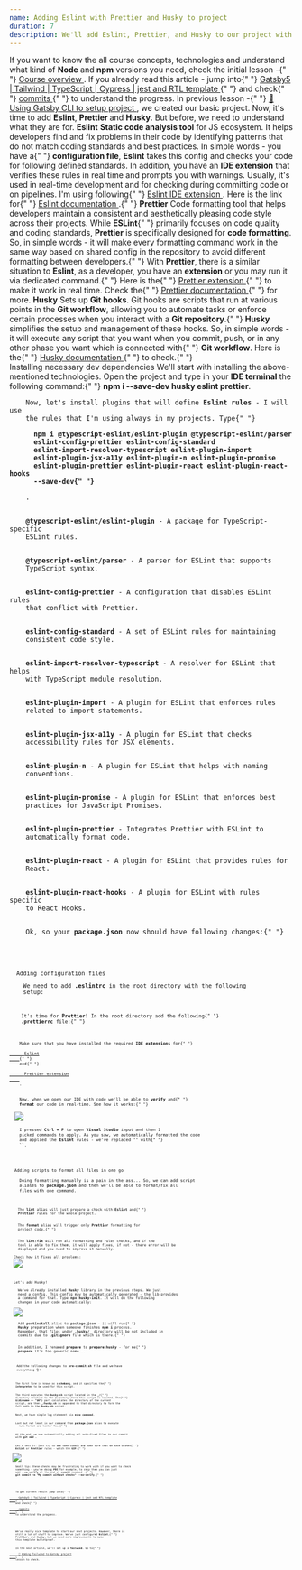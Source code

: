 ```yaml
---
name: Adding Eslint with Prettier and Husky to project
duration: 7
description: We'll add Eslint, Prettier, and Husky to our project with the required setup. After these changes, you'll be able to format and check your code quality in real-time and after every commit.
---
```


<Prelude label="Overview of Eslint, Prettier, and Husky">
  <Hint hasBg>
    If you want to know the all course concepts, technologies and understand
    what kind of <B>Node</B> and <B>npm</B> versions you need, check the
    initial lesson -{" "}
    <A href="/courses/modern-gatsby5-ecosystem-project-setup/introduction/course-overview/">
      Course overview
    </A>
    .
  </Hint>
  <Hint hasBg>
    If you already read this article - jump into{" "}
    <A
      outside
      href="https://github.com/polubis/Gatsby5-Tailwind-TypeScript-Cypress-jest-rtl-template"
    >
      Gatsby5 | Tailwind | TypeScript | Cypress | jest and RTL template
    </A>{" "}
    and check{" "}
    <A
      outside
      href="https://github.com/polubis/Gatsby5-Tailwind-TypeScript-Cypress-jest-rtl-template/commits/main"
    >
      commits
    </A>{" "}
    to understand the progress.
  </Hint>
  <M>
    In previous lesson -{" "}
    <A
      href="https://greenonsoftware.com/courses/modern-gatsby5-ecosystem-project-setup/creating-project/using-gatsby-c-l-i-to-setup-project/"
      outside
    >
      🌟 Using Gatsby CLI to setup project
    </A>
    , we created our basic project. Now, it's time to add <B>Eslint</B>, <B>
      Prettier
    </B> and <B>Husky</B>. But before, we need to understand what they are for.
  </M>
  <M>
    <B>Eslint</B>
  </M>
  <M>
    <B>Static code analysis tool</B> for JS ecosystem. It helps developers find
    and fix problems in their code by identifying patterns that do not match
    coding standards and best practices. In simple words - you have a{" "}
    <B>configuration file</B>, <B>Eslint</B> takes this config and checks your
    code for following defined standards.
  </M>
  <M>
    In addition, you have an <B>IDE extension</B> that verifies these rules in
    real time and prompts you with warnings. Usually, it's used in real-time
    development and for checking during committing code or on pipelines.
  </M>
  <Hint hasBg>
    I'm using following{" "}
    <A
      outside
      href="https://marketplace.visualstudio.com/items?itemName=dbaeumer.vscode-eslint"
    >
      Eslint IDE extension
    </A>
    .
  </Hint>
  <Hint hasBg>
    Here is the link for{" "}
    <A href="https://eslint.org/docs/latest/" outside>
      Eslint documentation
    </A>
    .{" "}
  </Hint>
  <M>
    <B>Prettier</B>
  </M>
  <M>
    Code formatting tool that helps developers maintain a consistent and
    aesthetically pleasing code style across their projects. While <B>ESLint</B>{" "}
    primarily focuses on code quality and coding standards, <B>Prettier</B> is
    specifically designed for <B>code formatting</B>.
  </M>
  <M>
    So, in simple words - it will make every formatting command work in the same
    way based on shared config in the repository to avoid different formatting
    between developers.{" "}
  </M>
  <M>
    With <B>Prettier</B>, there is a similar situation to <B>Eslint</B>, as a
    developer, you have an <B>extension</B> or you may run it via dedicated
    command.{" "}
  </M>
  <Hint hasBg>
    Here is the{" "}
    <A
      href="https://marketplace.visualstudio.com/items?itemName=esbenp.prettier-vscode"
      outside
    >
      Prettier extension
    </A>{" "}
    to make it work in real time.
  </Hint>
  <Hint hasBg>
    Check the{" "}
    <A outside href="https://prettier.io/docs/en/index.html">
      Prettier documentation
    </A>{" "}
    for more.
  </Hint>
  <M>
    <B>Husky</B>
  </M>
  <M>
    Sets up <B>Git hooks</B>. Git hooks are scripts that run at various points
    in the <B>Git workflow</B>, allowing you to automate tasks or enforce
    certain processes when you interact with a <B>Git repository</B>.{" "}
    <B>Husky</B> simplifies the setup and management of these hooks.
  </M>
  <M>
    So, in simple words - it will execute any script that you want when you
    commit, push, or in any other phase you want which is connected with{" "}
    <B>Git workflow</B>.
  </M>
  <Hint hasBg>
    Here is the{" "}
    <A href="https://typicode.github.io/husky/" outside>
      Husky documentation
    </A>{" "}
    to check.{" "}
  </Hint>
</Prelude>

<Section>
  <XL>Installing necessary dev dependencies</XL>
  <M>
    We'll start with installing the above-mentioned technologies. Open the
    project and type in your <B>IDE terminal</B> the following command:{" "}
    <B>npm i --save-dev husky eslint prettier</B>.
  </M>
  <Code
    mode="dynamic"
    lang="json"
    added={[[2, 4]]}
    src="https://raw.githubusercontent.com/polubis/Snippets-for-articles-and-lessons/main/modern-gatsby5-ecosystem-project-setup/add-3-libs.json"
    linesCount={5}
  />
  <M>
    Now, let's install plugins that will define <B>Eslint rules</B> - I will use
    the rules that I'm using always in my projects. Type{" "}
    <B>
      npm i @typescript-eslint/eslint-plugin @typescript-eslint/parser
      eslint-config-prettier eslint-config-standard
      eslint-import-resolver-typescript eslint-plugin-import
      eslint-plugin-jsx-a11y eslint-plugin-n eslint-plugin-promise
      eslint-plugin-prettier eslint-plugin-react eslint-plugin-react-hooks
      --save-dev{" "}
    </B>
    .
  </M>
  <M>
    <B>@typescript-eslint/eslint-plugin</B> - A package for TypeScript-specific
    ESLint rules.
  </M>
  <M>
    <B>@typescript-eslint/parser</B> - A parser for ESLint that supports
    TypeScript syntax.
  </M>
  <M>
    <B>eslint-config-prettier</B> - A configuration that disables ESLint rules
    that conflict with Prettier.
  </M>
  <M>
    <B>eslint-config-standard</B> - A set of ESLint rules for maintaining
    consistent code style.
  </M>
  <M>
    <B>eslint-import-resolver-typescript</B> - A resolver for ESLint that helps
    with TypeScript module resolution.
  </M>
  <M>
    <B>eslint-plugin-import</B> - A plugin for ESLint that enforces rules
    related to import statements.
  </M>
  <M>
    <B>eslint-plugin-jsx-a11y</B> - A plugin for ESLint that checks
    accessibility rules for JSX elements.
  </M>
  <M>
    <B>eslint-plugin-n</B> - A plugin for ESLint that helps with naming
    conventions.
  </M>
  <M>
    <B>eslint-plugin-promise</B> - A plugin for ESLint that enforces best
    practices for JavaScript Promises.
  </M>
  <M>
    <B>eslint-plugin-prettier</B> - Integrates Prettier with ESLint to
    automatically format code.
  </M>
  <M>
    <B>eslint-plugin-react</B> - A plugin for ESLint that provides rules for
    React.
  </M>
  <M>
    <B>eslint-plugin-react-hooks</B> - A plugin for ESLint with rules specific
    to React Hooks.
  </M>
  <M>
    Ok, so your <B>package.json</B> now should have following changes:{" "}
  </M>
  <Code
    added={[
      [2, 3],
      [5, 14],
    ]}
    mode="dynamic"
    lang="json"
    src="https://raw.githubusercontent.com/polubis/Snippets-for-articles-and-lessons/main/modern-gatsby5-ecosystem-project-setup/packages-now.json"
    linesCount={17}
  />
</Section>

<Section>
  <XL>Adding configuration files</XL>
  <M>
    We need to add <B>.eslintrc</B> in the root directory with the following
    setup:
  </M>
  <Code
    rolled
    description="The .eslintrc file"
    mode="dynamic"
    lang="json"
    src="https://raw.githubusercontent.com/polubis/Snippets-for-articles-and-lessons/main/modern-gatsby5-ecosystem-project-setup/.eslint-file-config"
    linesCount={62}
  />
  <M>
    It's time for <B>Prettier</B>! In the root directory add the following{" "}
    <B>.prettierrc</B> file:{" "}
  </M>
  <Code
    mode="dynamic"
    lang="json"
    description="The .prettierrc file"
    src="https://raw.githubusercontent.com/polubis/Snippets-for-articles-and-lessons/main/modern-gatsby5-ecosystem-project-setup/.prettierrc-setup"
    linesCount={7}
  />
  <M>
    Make sure that you have installed the required <B>IDE extensions</B> for{" "}
    <A
      outside
      href="https://marketplace.visualstudio.com/items?itemName=dbaeumer.vscode-eslint"
    >
      Eslint
    </A>{" "}
    and{" "}
    <A
      href="https://marketplace.visualstudio.com/items?itemName=esbenp.prettier-vscode"
      outside
    >
      Prettier extension
    </A>
    .
  </M>
  <M>
    Now, when we open our IDE with code we'll be able to <B>verify</B> and{" "}
    <B>format</B> our code in real-time. See how it works:{" "}
  </M>
  <Image
    rolled
    src="https://raw.githubusercontent.com/polubis/Snippets-for-articles-and-lessons/main/modern-gatsby5-ecosystem-project-setup/eslint-prettier-demo.gif"
    description="Prettier and Eslint demo in IDE"
  />
  <M>
    I pressed <B>Ctrl + P</B> to open <B>Visual Studio</B> input and then I
    picked commands to apply. As you saw, we automatically formatted the code
    and applied the <B>Eslint</B> rules - we've replaced <B>''</B> with{" "}
    <B>``</B>.
  </M>
</Section>

<Section>
  <XL>Adding scripts to format all files in one go</XL>
  <M>
    Doing formatting manually is a pain in the ass... So, we can add script
    aliases to <B>package.json</B> and then we'll be able to format/fix all
    files with one command.
  </M>
  <Code
    mode="dynamic"
    lang="json"
    added={[[2, 4]]}
    src="https://raw.githubusercontent.com/polubis/Snippets-for-articles-and-lessons/main/modern-gatsby5-ecosystem-project-setup/aliases-for-package-json.json"
    linesCount={5}
  />
  <M>
    The <B>lint</B> alias will just prepare a check with <B>Eslint</B> and{" "}
    <B>Prettier</B> rules for the whole project.
  </M>
  <M>
    The <B>format</B> alias will trigger only <B>Prettier</B> formatting for
    project code.{" "}
  </M>
  <M>
    The <B>lint:fix</B> will run all formatting and rules checks, and if the
    tool is able to fix them, it will apply fixes, if not - there error will be
    displayed and you need to improve it manually.
  </M>
  <M>Check how it fixes all problems:</M>
  <Image
    rolled
    src="https://raw.githubusercontent.com/polubis/Snippets-for-articles-and-lessons/main/modern-gatsby5-ecosystem-project-setup/auto-fix-demo.gif"
    description="Fix via command demo"
  />
</Section>

<Section>
  <XL>Let's add Husky!</XL>
  <M>
    We've already installed <B>Husky</B> library in the previous steps. We just
    need a config. This config may be automatically generated - the lib provides
    a command for that. Type <B>npx husky-init</B>. It will do the following
    changes in your code automatically:
  </M>
  <Image
    rolled
    src="https://raw.githubusercontent.com/polubis/Snippets-for-articles-and-lessons/main/modern-gatsby5-ecosystem-project-setup/husky-init-demo.gif"
    description="Husky init demo"
  />
  <M>
    Add <B>postinstall</B> alias to <B>package.json</B> - it will run{" "}
    <B>Husky</B> preparation when someone finishes <B>npm i</B> process.
    Remember, that files under <B>.husky/_</B> directory will be not included in
    commits due to <B>.gitignore</B> file which is there.{" "}
  </M>
  <M>
    In addition, I renamed <B>prepare</B> to <B>prepare:husky</B> - for me{" "}
    <B>prepare</B> it's too generic name...
  </M>
  <Code
    mode="dynamic"
    lang="json"
    changed={[[2, 2]]}
    added={[[3, 3]]}
    src="https://raw.githubusercontent.com/polubis/Snippets-for-articles-and-lessons/main/modern-gatsby5-ecosystem-project-setup/husky-aliases.json"
    linesCount={4}
  />
  <M>
    Add the following changes to <B>pre-commit.sh</B> file and we have
    everything 👌!
  </M>
  <Code
    mode="dynamic"
    lang="bash"
    description="The pre-commit.sh file"
    src="https://raw.githubusercontent.com/polubis/Snippets-for-articles-and-lessons/main/modern-gatsby5-ecosystem-project-setup/pre-commit-initial.sh"
    linesCount={9}
  />
  <M>
    The first line is known as a <B>shebang</B>, and it specifies the{" "}
    <B>interpreter</B> to be used for this script.
  </M>
  <M>
    The third executes the <B>husky.sh</B> script located in the <B>_/</B>{" "}
    directory relative to the directory where this script is located. The{" "}
    <B>$(dirname -- "$0")</B> part calculates the directory of the current
    script, and then <B>_/husky.sh</B> is appended to that directory to form the
    full path to the <B>husky.sh</B> script.
  </M>
  <M>
    Next, we have simple log statement via <B>echo command</B>.
  </M>
  <M>
    Last but not least is our command from <B>package.json</B> alias to execute
    - runs format and linter fix.{" "}
  </M>
  <M>
    At the end, we are automatically adding all auto-fixed files to our commit
    with <B>git add .</B>
  </M>
  <M>
    Let's test it. Just try to add some commit and make sure that we have broken{" "}
    <B>Eslint</B> or <B>Prettier</B> rules - watch the <B>GIF</B>:{" "}
  </M>
  <Image
    rolled
    src="https://raw.githubusercontent.com/polubis/Snippets-for-articles-and-lessons/main/modern-gatsby5-ecosystem-project-setup/husky-commit-demo.gif"
    description="All works!"
  />
  <Hint hasBg>
    Small tip: these checks may be frustrating to work with if you want to check
    something - you're doing <B>POC</B> for example, to skip them you can just
    add <B>--no-verify</B> at the end of <B>commit</B> command -{" "}
    <B>git commit -m "My commit without checks" --no-verify</B>.{" "}
  </Hint>
</Section>

<Example label="The result">
  <M>
    To get current result jump into{" "}
    <A
      outside
      href="https://github.com/polubis/Gatsby5-Tailwind-TypeScript-Cypress-jest-rtl-template"
    >
      Gatsby5 | Tailwind | TypeScript | Cypress | jest and RTL template
    </A>{" "}
    and check{" "}
    <A
      outside
      href="https://github.com/polubis/Gatsby5-Tailwind-TypeScript-Cypress-jest-rtl-template/commits/main"
    >
      commits
    </A>{" "}
    to understand the progress.
  </M>
</Example>

<Summary label="Conclusions and next steps">
  <M>
    We've really nice template to start our next projects. However, there is
    still a lot of stuff to improve. We've just configured <B>Eslint</B>,{" "}
    <B>Prettier</B>, and <B>Husky</B>, but we need more improvements to make
    this template bulletproof.
  </M>
  <M>
    In the next article, we'll set up a <B>Tailwind</B>. Go to{" "}
    <A href="/courses/modern-gatsby5-ecosystem-project-setup/creating-project/adding-tailwind-to-gatsby-project/">
      🌟 Adding Tailwind to Gatsby project
    </A>{" "}
    lesson to check.
  </M>
</Summary>

